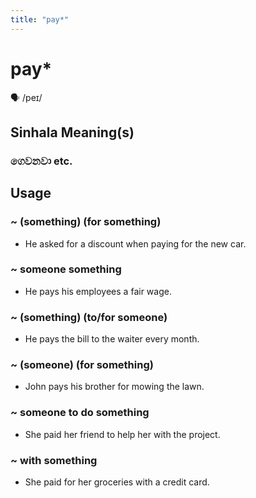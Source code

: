 ```yaml
---
title: "pay*"
---
```


# pay*

🗣️ /peɪ/

## Sinhala Meaning(s)

### ගෙවනවා etc.

## Usage

### ~ (something) (for something)

- He asked for a discount when paying for the new car.


### ~ someone something

- He pays his employees a fair wage.


### ~ (something) (to/for someone)

- He pays the bill to the waiter every month.


### ~ (someone) (for something)

- John pays his brother for mowing the lawn.


### ~ someone to do something

- She paid her friend to help her with the project.


### ~ with something

- She paid for her groceries with a credit card.

